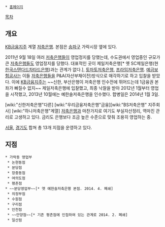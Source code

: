  * [http://www.kbsavings.com/ 홈페이지]
[[목차]]
== 개요 ==
[[KB금융지주]] 계열 [[저축은행]]. 본점은 [[송파구]] 가락시장 옆에 있다.

2011년 9월 18일 여러 [[저축은행]]들이 영업정지를 당했는데, 수도권에서 영업중인 규모가 큰 [[저축은행]]들도 영업정지를 당했다. 대표적인 곳이 제일저축은행[* 옛 SC제일은행(현 [[한국스탠다드차타드은행]])과는 관계가 없다.], [[토마토저축은행]], [[프라임저축은행]]. [[예금보험공사]]는 이들 [[저축은행]]들을 P&A(자산부채이전)방식으로 매각하기로 하고 입찰을 받았다. 이에 [[KB금융지주]]는 ~~신한, 부산은행이 저축은행 인수전에 뛰어드는데 1금융권 본좌가 빠질수 없지~~ 제일저축은행에 입찰했고, 최종 낙찰을 받아 2012년 1월부터 영업을 시작했고, 2013년 10월에는 예한솔저축은행을 인수했다. 합병일은 2014년 1월 3일.

[wiki:"신한저축은행"다른] [wiki:"우리금융저축은행"금융][wiki:"BS저축은행" 지주회사] [wiki:"하나저축은행"계열] [[저축은행]]과 마찬가지로 여기도 부실자산정리, 역마진 관리로 고생하고 있다. 금리도 은행보다 조금 높은 수준으로 맞춰 조용히 영업하는 중.

[[서울]], [[경기도]] 합쳐 총 13개 지점을 운영하고 있다.
== 지점 ==
 * 가락동 영업부
  * 논현동점
  * 분당점
  * 장충동점
  * 여의도점
  * 평촌점
 * ~~분당영업부~~[* 옛 예한솔저축은행 본점. 2014. 4. 폐쇄]
  * 의정부점
  * 수원점
  * 구리점
  * 인천점
  * ~~안양점~~[* 기존 평촌점에 인접하여 있는 관계로 2014. 2. 폐쇄]
  * 일산점
